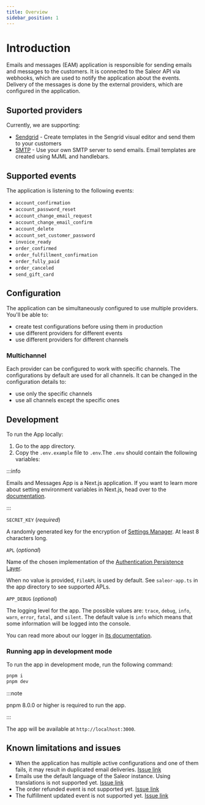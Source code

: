 ```yaml
---
title: Overview
sidebar_position: 1
---
```


# Introduction

Emails and messages (EAM) application is responsible for sending emails and messages to the customers. It is connected to the Saleor API via webhooks, which are used to notify the application about the events. Delivery of the messages is done by the external providers, which are configured in the application.

## Suported providers

Currently, we are supporting:

- [Sendgrid](sendgrid) - Create templates in the Sengrid visual editor and send them to your customers
- [SMTP](smtp) - Use your own SMTP server to send emails. Email templates are created using MJML and handlebars.

## Supported events

The application is listening to the following events:

- `account_confirmation`
- `account_password_reset`
- `account_change_email_request`
- `account_change_email_confirm`
- `account_delete`
- `account_set_customer_password`
- `invoice_ready`
- `order_confirmed`
- `order_fulfillment_confirmation`
- `order_fully_paid`
- `order_canceled`
- `send_gift_card`

## Configuration

The application can be simultaneously configured to use multiple providers. You'll be able to:

- create test configurations before using them in production
- use different providers for different events
- use different providers for different channels

### Multichannel

Each provider can be configured to work with specific channels. The configurations by default are used for all channels. It can be changed in the configuration details to:

- use only the specific channels
- use all channels except the specific ones

## Development

To run the App locally:

1. Go to the app directory.
2. Copy the `.env.example` file to `.env`.The `.env` should contain the following variables:

:::info

Emails and Messages App is a Next.js application. If you want to learn more about setting environment variables in Next.js, head over to the [documentation](https://nextjs.org/docs/basic-features/environment-variables).

:::

`SECRET_KEY` (_required_)

A randomly generated key for the encryption of [Settings Manager](https://github.com/saleor/saleor-app-sdk/blob/main/docs/settings-manager.md). At least 8 characters long.

`APL` (_optional_)

Name of the chosen implementation of the [Authentication Persistence Layer](https://github.com/saleor/saleor-app-sdk/blob/main/docs/apl.md).

When no value is provided, `FileAPL` is used by default. See `saleor-app.ts` in the app directory to see supported APLs.

`APP_DEBUG` (_optional_)

The logging level for the app. The possible values are: `trace`, `debug`, `info`, `warn`, `error`, `fatal`, and `silent`. The default value is `info` which means that some information will be logged into the console.

You can read more about our logger in [its documentation](https://getpino.io/#/docs/api?id=loggerlevel-string-gettersetter).

### Running app in development mode

To run the app in development mode, run the following command:

```bash
pnpm i
pnpm dev
```

:::note

pnpm 8.0.0 or higher is required to run the app.

:::

The app will be available at `http://localhost:3000`.

## Known limitations and issues

- When the application has multiple active configurations and one of them fails, it may result in duplicated email deliveries. [Issue link](https://github.com/saleor/apps/issues/725)
- Emails use the default language of the Saleor instance. Using translations is not supported yet. [Issue link](https://github.com/saleor/apps/issues/726)
- The order refunded event is not supported yet. [Issue link](https://github.com/saleor/apps/issues/728)
- The fulfillment updated event is not supported yet. [Issue link](https://github.com/saleor/apps/issues/729)
